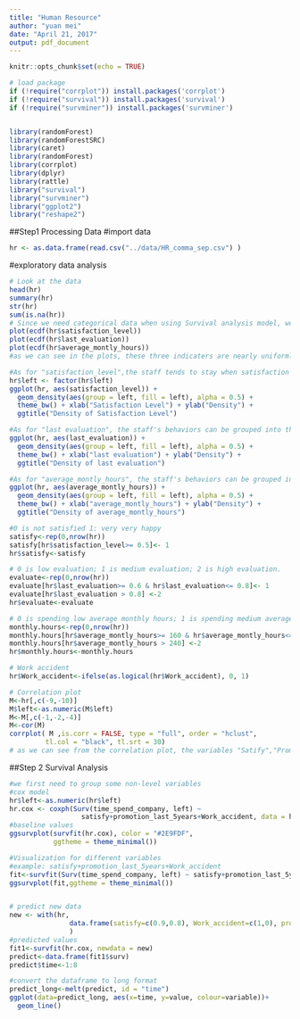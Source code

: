 ```yaml
---
title: "Human Resource"
author: "yuan mei"
date: "April 21, 2017"
output: pdf_document
---
```


```r
knitr::opts_chunk$set(echo = TRUE)
```

```r
# load package
if (!require("corrplot")) install.packages('corrplot')
if (!require("survival")) install.packages('survival')
if (!require("survminer")) install.packages('survminer')


library(randomForest)
library(randomForestSRC)
library(caret)
library(randomForest)
library(corrplot)
library(dplyr) 
library(rattle)
library("survival")
library("survminer")
library("ggplot2")
library("reshape2")

```

##Step1 Processing Data 
#import data
```r
hr <- as.data.frame(read.csv("../data/HR_comma_sep.csv") )
```

#exploratory data analysis
```r
# Look at the data
head(hr)
summary(hr)
str(hr)
sum(is.na(hr))
# Since we need categorical data when using Survival analysis model, we split the continous vairables(satisfaction_level,last_evaluation,average_monthly_hours into) into different categories according to the distribution.
plot(ecdf(hr$satisfaction_level))
plot(ecdf(hr$last_evaluation))
plot(ecdf(hr$average_montly_hours))
#as we can see in the plots, these three indicaters are nearly uniformly distributed.

#As for "satisfaction_level",the staff tends to stay when satisfaction level<0.5;the staff tends to leave when satisfaction level>0.5; So we use quantile(0.5) to split the data.
hr$left <- factor(hr$left)
ggplot(hr, aes(satisfaction_level)) + 
  geom_density(aes(group = left, fill = left), alpha = 0.5) + 
  theme_bw() + xlab("Satisfaction Level") + ylab("Density") + 
  ggtitle("Density of Satisfaction Level")

#As for "last evaluation", the staff's behaviors can be grouped into three groups."last evaluation" <0.6, 0.6<"last evaluation" <0.8,0.8 < last evaluation".
ggplot(hr, aes(last_evaluation)) + 
  geom_density(aes(group = left, fill = left), alpha = 0.5) + 
  theme_bw() + xlab("last evaluation") + ylab("Density") + 
  ggtitle("Density of last evaluation")

#As for "average_montly_hours", the staff's behaviors can be grouped into three groups."average_montly_hours"<160, 160<"last evaluation" < 240, 240 < last evaluation".
ggplot(hr, aes(average_montly_hours)) + 
  geom_density(aes(group = left, fill = left), alpha = 0.5) + 
  theme_bw() + xlab("average_montly_hours") + ylab("Density") + 
  ggtitle("Density of average_montly_hours")

#0 is not satisfied 1: very very happy
satisfy<-rep(0,nrow(hr))
satisfy[hr$satisfaction_level>= 0.5]<- 1
hr$satisfy<-satisfy

# 0 is low evaluation; 1 is medium evaluation; 2 is high evaluation.
evaluate<-rep(0,nrow(hr))
evaluate[hr$last_evaluation>= 0.6 & hr$last_evaluation<= 0.8]<- 1
evaluate[hr$last_evaluation > 0.8] <-2
hr$evaluate<-evaluate

# 0 is spending low average monthly hours; 1 is spending medium average monthly hours; 2 is spending high average monthly hours.
monthly.hours<-rep(0,nrow(hr))
monthly.hours[hr$average_montly_hours>= 160 & hr$average_montly_hours<= 240]<- 1
monthly.hours[hr$average_montly_hours > 240] <-2
hr$monthly.hours<-monthly.hours

# Work accident
hr$Work_accident<-ifelse(as.logical(hr$Work_accident), 0, 1)

# Correlation plot
M<-hr[,c(-9,-10)]
M$left<-as.numeric(M$left)
M<-M[,c(-1,-2,-4)]
M<-cor(M)
corrplot( M ,is.corr = FALSE, type = "full", order = "hclust", 
         tl.col = "black", tl.srt = 30)
# as we can see from the correlation plot, the variables "Satify","Promotion_last_5years","Work_accident" is highly correlated staff status "left". So we choose these indicators as our feartures.
```

##Step 2 Survival Analysis
```r
#we first need to group some non-level variables
#cox model
hr$left<-as.numeric(hr$left)
hr.cox <- coxph(Surv(time_spend_company, left) ~
                  satisfy+promotion_last_5years+Work_accident, data = hr)
#baseline values
ggsurvplot(survfit(hr.cox), color = "#2E9FDF",
           ggtheme = theme_minimal())

#Visualization for different variables
#example: satisfy+promotion_last_5years+Work_accident
fit<-survfit(Surv(time_spend_company, left) ~ satisfy+promotion_last_5years+Work_accident, data = hr)
ggsurvplot(fit,ggtheme = theme_minimal())


# predict new data  
new <- with(hr,
               data.frame(satisfy=c(0.9,0.8), Work_accident=c(1,0), promotion_last_5years=c(0,1))
               )
#predicted values
fit1<-survfit(hr.cox, newdata = new)
predict<-data.frame(fit1$surv)
predict$time<-1:8

#convert the dataframe to long format
predict_long<-melt(predict, id = "time")
ggplot(data=predict_long, aes(x=time, y=value, colour=variable))+
  geom_line()
```


